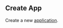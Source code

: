 ## Create App

Create a new [application](https://hathora.dev/docs/concepts/hathora-entities#application).